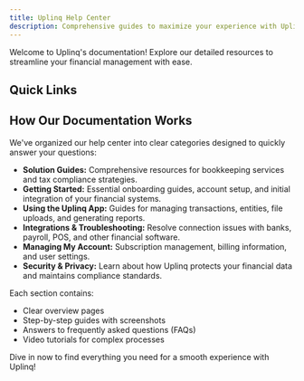```yaml
---
title: Uplinq Help Center
description: Comprehensive guides to maximize your experience with Uplinq
---
```


Welcome to Uplinq's documentation! Explore our detailed resources to streamline your financial management with ease.

## Quick Links

<Cards>
  <Card title="Solution Guides" href="/docs/bookkeeping-tax-solution-guides" />
  <Card title="Getting Started" href="/docs/getting-started" />
  <Card title="Using the Uplinq App" href="/docs/using-the-uplinq-app" />
  <Card title="Integrations & Troubleshooting" href="/docs/integrations-troubleshooting" />
  <Card title="Managing My Account" href="/docs/managing-my-account" />
  <Card title="Security & Privacy" href="/docs/security-privacy" />
</Cards>

## How Our Documentation Works

We've organized our help center into clear categories designed to quickly answer your questions:

- **Solution Guides:** Comprehensive resources for bookkeeping services and tax compliance strategies.
- **Getting Started:** Essential onboarding guides, account setup, and initial integration of your financial systems.
- **Using the Uplinq App:** Guides for managing transactions, entities, file uploads, and generating reports.
- **Integrations & Troubleshooting:** Resolve connection issues with banks, payroll, POS, and other financial software.
- **Managing My Account:** Subscription management, billing information, and user settings.
- **Security & Privacy:** Learn about how Uplinq protects your financial data and maintains compliance standards.

Each section contains:

- Clear overview pages
- Step-by-step guides with screenshots
- Answers to frequently asked questions (FAQs)
- Video tutorials for complex processes

Dive in now to find everything you need for a smooth experience with Uplinq!